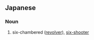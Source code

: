 ==Japanese==
{{ja-kanjitab|ろく|れん|はつ|yomi=on|k3=ぱつ}}

===Noun===
{{ja-noun|ろくれんぱつ}}

# six-chambered ([[revolver]]), [[six-shooter]]